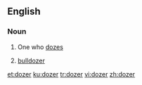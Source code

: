==English==

===Noun===
{{en-noun}}

# One who [[doze]]s
# {{informal}} [[bulldozer]]

[[et:dozer]]
[[ku:dozer]]
[[tr:dozer]]
[[vi:dozer]]
[[zh:dozer]]